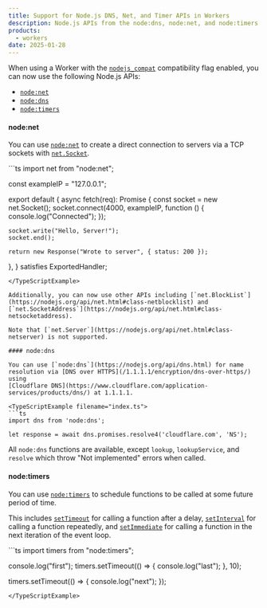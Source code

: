```yaml
---
title: Support for Node.js DNS, Net, and Timer APIs in Workers
description: Node.js APIs from the node:dns, node:net, and node:timers modules are now available when using nodejs_compat.
products:
  - workers
date: 2025-01-28
---
```



When using a Worker with the [`nodejs_compat`](/workers/runtime-apis/nodejs/) compatibility flag enabled, you can now use the following Node.js APIs:

- [`node:net`](/workers/runtime-apis/nodejs/net/)
- [`node:dns`](/workers/runtime-apis/nodejs/dns/)
- [`node:timers`](/workers/runtime-apis/nodejs/timers/)

#### node:net

You can use [`node:net`](https://nodejs.org/api/net.html) to create a direct connection to servers via a TCP sockets
with [`net.Socket`](https://nodejs.org/api/net.html#class-netsocket).

<TypeScriptExample filename="index.ts">
```ts
import net from "node:net";

const exampleIP = "127.0.0.1";

export default {
  async fetch(req): Promise<Response> {
    const socket = new net.Socket();
    socket.connect(4000, exampleIP, function () {
      console.log("Connected");
    });

    socket.write("Hello, Server!");
    socket.end();

    return new Response("Wrote to server", { status: 200 });
  },
} satisfies ExportedHandler;
```
</TypeScriptExample>

Additionally, you can now use other APIs including [`net.BlockList`](https://nodejs.org/api/net.html#class-netblocklist) and
[`net.SocketAddress`](https://nodejs.org/api/net.html#class-netsocketaddress).

Note that [`net.Server`](https://nodejs.org/api/net.html#class-netserver) is not supported.

#### node:dns

You can use [`node:dns`](https://nodejs.org/api/dns.html) for name resolution via [DNS over HTTPS](/1.1.1.1/encryption/dns-over-https/) using
[Cloudflare DNS](https://www.cloudflare.com/application-services/products/dns/) at 1.1.1.1.

<TypeScriptExample filename="index.ts">
```ts
import dns from 'node:dns';

let response = await dns.promises.resolve4('cloudflare.com', 'NS');
```

</TypeScriptExample>

All `node:dns` functions are available, except `lookup`, `lookupService`, and `resolve` which throw "Not implemented" errors when called.

#### node:timers

You can use [`node:timers`](https://nodejs.org/api/timers.html) to schedule functions to be called at some future period of time.

This includes [`setTimeout`](https://nodejs.org/api/timers.html#settimeoutcallback-delay-args) for calling a function after a delay,
[`setInterval`](https://nodejs.org/api/timers.html#setintervalcallback-delay-args) for calling a function repeatedly,
and [`setImmediate`](https://nodejs.org/api/timers.html#setimmediatecallback-args) for calling a function in the next iteration of the event loop.

<TypeScriptExample filename="index.ts">
```ts
import timers from "node:timers";

console.log("first");
timers.setTimeout(() => {
  console.log("last");
}, 10);

timers.setTimeout(() => {
  console.log("next");
});
```
</TypeScriptExample>
